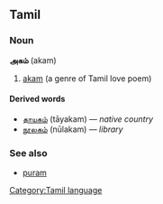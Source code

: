 ==Tamil==
[[Category:Tamil language]]
===Noun===
'''அகம்''' (akam)

# [[akam]] (a genre of Tamil love poem)

====Derived words====
* [[தாயகம்]] (tāyakam) — ''native country''
* [[நூலகம்]] (nūlakam) — ''library''

===See also===
*[[puram]]